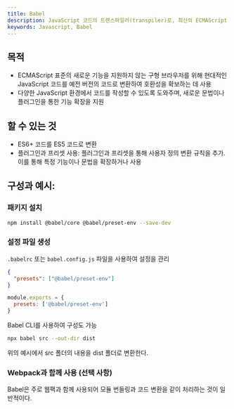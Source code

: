 ```yaml
---
title: Babel
description: JavaScript 코드의 트랜스파일러(transpiler)로, 최신의 ECMAScript 표준을 준수하지 않는 구형 브라우저에서도 최신 JavaScript 문법과 기능을 사용할 수 있도록 변환해주는 역할을 한다.
keywords: Javascript, Babel
---
```


## 목적

- ECMAScript 표준의 새로운 기능을 지원하지 않는 구형 브라우저를 위해 현대적인 JavaScript 코드를 예전 버전의 코드로 변환하여 호환성을 확보하는 데 사용
- 다양한 JavaScript 환경에서 코드를 작성할 수 있도록 도와주며, 새로운 문법이나 플러그인을 통한 기능 확장을 지원

## 할 수 있는 것

- ES6+ 코드를 ES5 코드로 변환
- 플러그인과 프리셋 사용: 플러그인과 프리셋을 통해 사용자 정의 변환 규칙을 추가. 이를 통해 특정 기능이나 문법을 확장하거나 사용

## 구성과 예시:

### 패키지 설치

```bash
npm install @babel/core @babel/preset-env --save-dev
```

### 설정 파일 생성

`.babelrc` 또는 `babel.config.js` 파일을 사용하여 설정을 관리

```json title=".babelrc"
{
  "presets": ["@babel/preset-env"]
}
```

```js title="babel.config.js"
module.exports = {
  presets: ['@babel/preset-env']
}
```

Babel CLI를 사용하여 구성도 가능

```bash
npx babel src --out-dir dist
```

위의 예시에서 src 폴더의 내용을 dist 폴더로 변환한다.

### Webpack과 함께 사용 (선택 사항)

Babel은 주로 웹팩과 함께 사용되어 모듈 번들링과 코드 변환을 같이 처리하는 것이 일반적이다.
